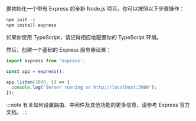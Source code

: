 要初始化一个带有 Express 的全新 Node.js 项目，你可以按照以下步骤操作：

```bash
npm init -y
npm install express
```

如果你使用 TypeScript，请记得相应地配置你的 TypeScript 环境。

然后，创建一个基础的 Express 服务器设置：

```ts title="app.ts"
import express from 'express';

const app = express();

app.listen(3000, () => {
  console.log('Server running on http://localhost:3000');
});
```

:::note
有关如何设置路由、中间件及其他功能的更多信息，请参考 Express 官方文档。
:::
